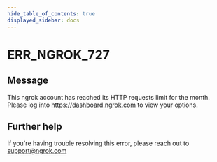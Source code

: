 ```yaml
---
hide_table_of_contents: true
displayed_sidebar: docs
---
```



# ERR_NGROK_727

## Message

This ngrok account has reached its HTTP requests limit for the month. Please log into https://dashboard.ngrok.com to view your options.

<ErrorDetails error="err_ngrok_727" />

## Further help

If you're having trouble resolving this error, please reach out to [support@ngrok.com](mailto:support@ngrok.com?subject=Help%20with%20ERR_NGROK_727)
